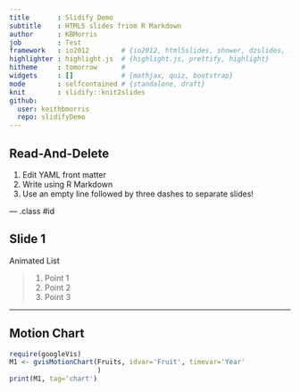 ```yaml
---
title       : Slidify Demo
subtitle    : HTML5 slides friom R Markdown
author      : KBMorris
job         : Test
framework   : io2012        # {io2012, html5slides, shower, dzslides, ...}
highlighter : highlight.js  # {highlight.js, prettify, highlight}
hitheme     : tomorrow      # 
widgets     : []            # {mathjax, quiz, bootstrap}
mode        : selfcontained # {standalone, draft}
knit        : slidify::knit2slides
github:
  user: keithbmorris
  repo: slidifyDemo
---
```


## Read-And-Delete

1. Edit YAML front matter
2. Write using R Markdown
3. Use an empty line followed by three dashes to separate slides!

--- .class #id 

## Slide 1

Animated List

> 1. Point 1
> 2. Point 2
> 3. Point 3

---

## Motion Chart

```r
require(googleVis)
M1 <- gvisMotionChart(Fruits, idvar='Fruit', timevar='Year'
                      )
print(M1, tag='chart')
```




